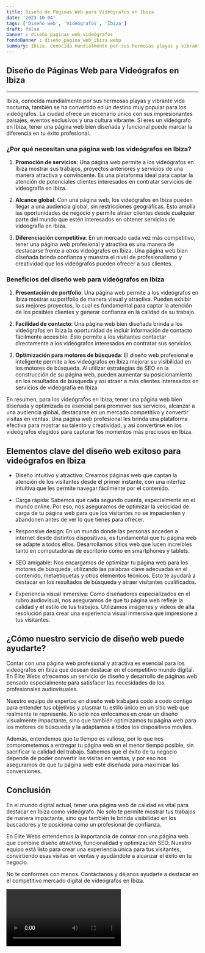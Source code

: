 ```yaml
---
title: Diseño de Páginas Web para Videógrafos en Ibiza
date: '2023-10-04'
tags: ['Diseño web', 'Videógrafos', 'Ibiza']
draft: false
banner : diseño_paginas_web_videógrafos
fondoBanner : diseño_pagina_web_ibiza.webp
summary: Ibiza, conocida mundialmente por sus hermosas playas y vibrante vida nocturna, también se ha convertido en un destino muy popular para los videógrafos. La ciudad ofrece un escenario único con sus impresionantes paisajes, eventos exclusivos y una cultura vibrante. Si eres un videógrafo en Ibiza, tener una página web bien diseñada y funcional puede marcar la diferencia en tu éxito profesional.
---
```


## **Diseño de Páginas Web para Videógrafos en Ibiza**
---

Ibiza, conocida mundialmente por sus hermosas playas y vibrante vida nocturna, también se ha convertido en un destino muy popular para los videógrafos. La ciudad ofrece un escenario único con sus impresionantes paisajes, eventos exclusivos y una cultura vibrante. Si eres un videógrafo en Ibiza, tener una página web bien diseñada y funcional puede marcar la diferencia en tu éxito profesional.

### **¿Por qué necesitan una página web los videógrafos en Ibiza?**
1. **Promoción de servicios**: Una página web permite a los videógrafos en Ibiza mostrar sus trabajos, proyectos anteriores y servicios de una manera atractiva y convincente. Es una plataforma ideal para captar la atención de potenciales clientes interesados en contratar servicios de videografía en Ibiza.

2. **Alcance global**: Con una página web, los videógrafos en Ibiza pueden llegar a una audiencia global, sin restricciones geográficas. Esto amplía las oportunidades de negocio y permite atraer clientes desde cualquier parte del mundo que estén interesados en obtener servicios de videografía en Ibiza.

3. **Diferenciación competitiva**: En un mercado cada vez más competitivo, tener una página web profesional y atractiva es una manera de destacarse frente a otros videógrafos en Ibiza. Una página web bien diseñada brinda confianza y muestra el nivel de profesionalismo y creatividad que los videógrafos pueden ofrecer a sus clientes.

### **Beneficios del diseño web para videógrafos en Ibiza**
1. **Presentación de portfolio**: Una página web permite a los videógrafos en Ibiza mostrar su portfolio de manera visual y atractiva. Pueden exhibir sus mejores proyectos, lo cual es fundamental para captar la atención de los posibles clientes y generar confianza en la calidad de su trabajo.

2. **Facilidad de contacto**: Una página web bien diseñada brinda a los videógrafos en Ibiza la oportunidad de incluir información de contacto fácilmente accesible. Esto permite a los visitantes contactar directamente a los videógrafos interesados en contratar sus servicios.

3. **Optimización para motores de búsqueda**: El diseño web profesional e inteligente permite a los videógrafos en Ibiza mejorar su visibilidad en los motores de búsqueda. Al utilizar estrategias de SEO en la construcción de su página web, pueden aumentar su posicionamiento en los resultados de búsqueda y así atraer a más clientes interesados en servicios de videografía en Ibiza.

En resumen, para los videógrafos en Ibiza, tener una página web bien diseñada y optimizada es esencial para promover sus servicios, alcanzar a una audiencia global, destacarse en un mercado competitivo y convertir visitas en ventas. Una página web profesional les brinda una plataforma efectiva para mostrar su talento y creatividad, y así convertirse en los videógrafos elegidos para capturar los momentos más preciosos en Ibiza.

<GifSeo />

<Cta />

## Elementos clave del diseño web exitoso para videógrafos en Ibiza

- Diseño intuitivo y atractivo: Creamos páginas web que captan la atención de los visitantes desde el primer instante, con una interfaz intuitiva que les permite navegar fácilmente por el contenido.

- Carga rápida: Sabemos que cada segundo cuenta, especialmente en el mundo online. Por eso, nos aseguramos de optimizar la velocidad de carga de tu página web para que los visitantes no se impacienten y abandonen antes de ver lo que tienes para ofrecer.

- Responsive design: En un mundo donde las personas acceden a internet desde distintos dispositivos, es fundamental que tu página web se adapte a todos ellos. Desarrollamos sitios web que lucen increíbles tanto en computadoras de escritorio como en smartphones y tablets.

- SEO amigable: Nos encargamos de optimizar tu página web para los motores de búsqueda, utilizando las palabras clave adecuadas en el contenido, metaetiquetas y otros elementos técnicos. Esto te ayudará a destacar en los resultados de búsqueda y atraer visitantes cualificados.

- Experiencia visual inmersiva: Como diseñadores especializados en el rubro audiovisual, nos aseguramos de que tu página web refleje la calidad y el estilo de tus trabajos. Utilizamos imágenes y videos de alta resolución para crear una experiencia visual inmersiva que impresione a tus visitantes.

## ¿Cómo nuestro servicio de diseño web puede ayudarte?

Contar con una página web profesional y atractiva es esencial para los videógrafos en Ibiza que desean destacar en el competitivo mundo digital. En Élite Webs ofrecemos un servicio de diseño y desarrollo de páginas web pensado especialmente para satisfacer las necesidades de los profesionales audiovisuales.

Nuestro equipo de expertos en diseño web trabajará codo a codo contigo para entender tus objetivos y plasmar tu estilo único en un sitio web que realmente te represente. No solo nos enfocamos en crear un diseño visualmente impactante, sino que también optimizamos tu página web para los motores de búsqueda y la adaptamos a todos los dispositivos móviles.

Además, entendemos que tu tiempo es valioso, por lo que nos comprometemos a entregar tu página web en el menor tiempo posible, sin sacrificar la calidad del trabajo. Sabemos que el éxito de tu negocio depende de poder convertir las visitas en ventas, y por eso nos aseguramos de que tu página web esté diseñada para maximizar las conversiones.

## Conclusión

En el mundo digital actual, tener una página web de calidad es vital para destacar en Ibiza como videógrafo. No solo te permite mostrar tus trabajos de manera impactante, sino que también te brinda visibilidad en los buscadores y te posiciona como un profesional de confianza.

En Élite Webs entendemos la importancia de contar con una página web que combine diseño atractivo, funcionalidad y optimización SEO. Nuestro equipo está listo para crear una experiencia única para tus visitantes, convirtiendo esas visitas en ventas y ayudándote a alcanzar el éxito en tu negocio.

No te conformes con menos. Contáctanos y déjanos ayudarte a destacar en el competitivo mercado digital de videógrafos en Ibiza.

<Video />

<CtaBot job='Videógrafos' city='Ibiza'/>

<Gmaps query='Ibiza+españa+maps' />
